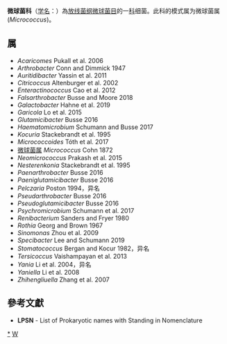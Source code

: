{{Automatic taxobox
| taxon = Micrococcaceae 
| authority = Pribram 1929 
| type genus = 微球菌属<br>''Micrococcus''
| type genus authority = Cohn 1872
| synonyms = 
* ''Yaniaceae'' Li et al. 2005
* ''Yaniellaceae'' Li et al. 2008
}}
'''微球菌科'''（[[学名|学名]]：{{lang|la|''Micrococcaceae''}}）為[[放线菌纲|放线菌纲]][[微球菌目|微球菌目]]的一[[科|科]]细菌。此科的模式属为微球菌属(''Micrococcus'')。

==属==
* ''Acaricomes'' Pukall et al. 2006
* ''Arthrobacter'' Conn and Dimmick 1947
* ''Auritidibacter'' Yassin et al. 2011
* ''Citricoccus'' Altenburger et al. 2002
* ''Enteractinococcus'' Cao et al. 2012
* ''Falsarthrobacter'' Busse and Moore 2018
* ''Galactobacter'' Hahne et al. 2019
* ''Garicola'' Lo et al. 2015
* ''Glutamicibacter'' Busse 2016
* ''Haematomicrobium'' Schumann and Busse 2017
* ''Kocuria'' Stackebrandt et al. 1995
* ''Micrococcoides'' Tóth et al. 2017
* [[微球菌属|微球菌属]] ''Micrococcus'' Cohn 1872
* ''Neomicrococcus'' Prakash et al. 2015
* ''Nesterenkonia'' Stackebrandt et al. 1995
* ''Paenarthrobacter'' Busse 2016
* ''Paeniglutamicibacter'' Busse 2016
* ''Pelczaria'' Poston 1994，异名
* ''Pseudarthrobacter'' Busse 2016
* ''Pseudoglutamicibacter'' Busse 2016
* ''Psychromicrobium'' Schumann et al. 2017
* ''Renibacterium'' Sanders and Fryer 1980
* ''Rothia'' Georg and Brown 1967
* ''Sinomonas'' Zhou et al. 2009
* ''Specibacter'' Lee and Schumann 2019
* ''Stomatococcus'' Bergan and Kocur 1982，异名
* ''Tersicoccus'' Vaishampayan et al. 2013
* ''Yania'' Li et al. 2004，异名
* ''Yaniella'' Li et al. 2008
* ''Zhihengliuella'' Zhang et al. 2007

==參考文獻==
{{reflist}}
* '''LPSN''' - List of Prokaryotic names with Standing in Nomenclature

{{taxonbar}}

[[Category:_微球菌科|*]]
[[Category:1929年描述的分类群|W]]